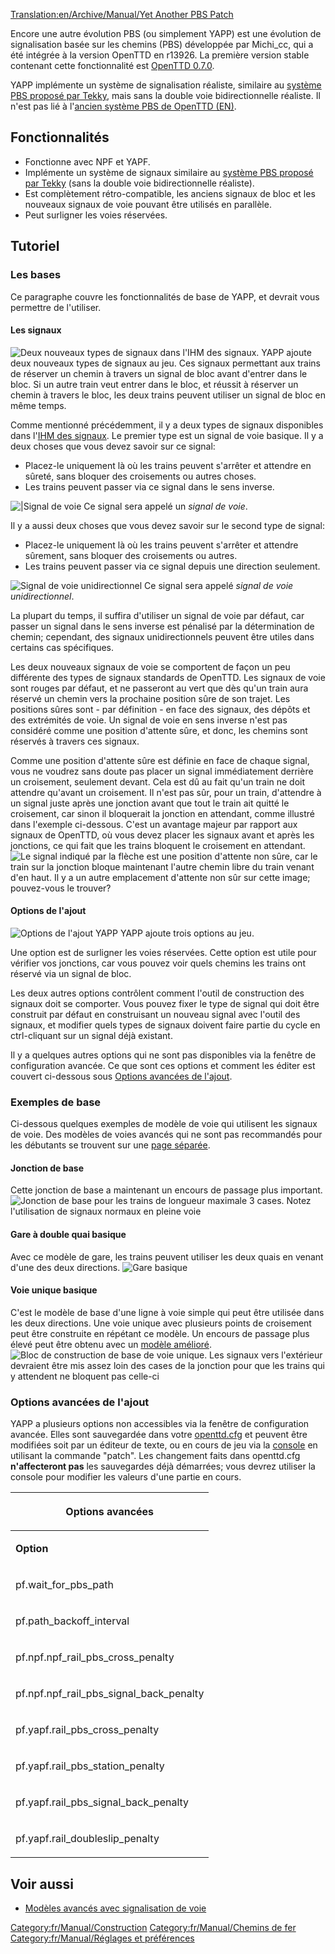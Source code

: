 [[Translation:en/Archive/Manual/Yet Another PBS Patch]]

Encore une autre évolution PBS (ou simplement YAPP) est une évolution de signalisation basée sur les chemins (PBS) développée par Michi_cc, qui a été intégrée à la version OpenTTD en r13926. La première version stable contenant cette fonctionnalité est [[fr/Archive/OpenTTD/OpenTTD 0.7.0|OpenTTD 0.7.0]].

YAPP implémente un système de signalisation réaliste, similaire au [[fr/Archive/Community/Signalisation réaliste basée sur les chemins|système PBS proposé par Tekky]], mais sans la double voie bidirectionnelle réaliste. Il n'est pas lié à l'[[en/Archive/Manual/Path Based Signaling (old)|ancien système PBS de OpenTTD (EN)]].

==Fonctionnalités==
* Fonctionne avec NPF et YAPF.
* Implémente un système de signaux similaire au [[fr/Archive/Community/Signalisation réaliste basée sur les chemins|système PBS proposé par Tekky]] (sans la double voie bidirectionnelle réaliste).
* Est complètement rétro-compatible, les anciens signaux de bloc et les nouveaux signaux de voie pouvant être utilisés en parallèle.
* Peut surligner les voies réservées.

==Tutoriel==
===Les bases===
Ce paragraphe couvre les fonctionnalités de base de YAPP, et devrait vous permettre de l'utiliser.

====Les signaux====
[[File:en/Manual/Yapp signalgui.png|frame|right|Deux nouveaux types de signaux dans l'[[fr/Manual/Interface de sélection des signaux|IHM des signaux]].]]
YAPP ajoute deux nouveaux types de signaux au jeu. Ces signaux permettant aux trains de réserver un chemin à travers un signal de bloc avant d'entrer dans le bloc. Si un autre train veut entrer dans le bloc, et réussit à réserver un chemin à travers le bloc, les deux trains peuvent utiliser un signal de bloc en même temps.

Comme mentionné précédemment, il y a deux types de signaux disponibles dans l'[[fr/Manual/Interface de sélection des signaux|IHM des signaux]]. Le premier type est un signal de voie basique. Il y a deux choses que vous devez savoir sur ce signal:
* Placez-le uniquement là où les trains peuvent s'arrêter et attendre en sûreté, sans bloquer des croisements ou autres choses.
* Les trains peuvent passer via ce signal dans le sens inverse.
[[File:en/Manual/Yapp pbssignal.png|frame|right||Signal de voie]]
Ce signal sera appelé un ''signal de voie''.


Il y a aussi deux choses que vous devez savoir sur le second type de signal:
* Placez-le uniquement là où les trains peuvent s'arrêter et attendre sûrement, sans bloquer des croisements ou autres.
* Les trains peuvent passer via ce signal depuis une direction seulement.
[[File:en/Manual/Yapp onewaypbssignal.png|frame|right|Signal de voie unidirectionnel]]
Ce signal sera appelé ''signal de voie unidirectionnel''.


La plupart du temps, il suffira d'utiliser un signal de voie par défaut, car passer un signal dans le sens inverse est pénalisé par la détermination de chemin; cependant, des signaux unidirectionnels peuvent être utiles dans certains cas spécifiques.


Les deux nouveaux signaux de voie se comportent de façon un peu différente des types de signaux standards de OpenTTD. Les signaux de voie sont rouges par défaut, et ne passeront au vert que dès qu'un train aura réservé un chemin vers la prochaine position sûre de son trajet. Les positions sûres sont - par définition - en face des signaux, des dépôts et des extrémités de voie. Un signal de voie en sens inverse n'est pas considéré comme une position d'attente sûre, et donc, les chemins sont réservés à travers ces signaux.

Comme une position d'attente sûre est définie en face de chaque signal, vous ne voudrez sans doute pas placer un signal immédiatement derrière un croisement, seulement devant. Cela est dû au fait qu'un train ne doit attendre qu'avant un croisement. Il n'est pas sûr, pour un train, d'attendre à un signal juste après une jonction avant que tout le train ait quitté le croisement, car sinon il bloquerait la jonction en attendant, comme illustré dans l'exemple ci-dessous. C'est un avantage majeur par rapport aux signaux de OpenTTD, où vous devez placer les signaux avant et après les jonctions, ce qui fait que les trains bloquent le croisement en attendant.
[[File:en/Manual/Yapp unsafewaitinglocation.png|frame|center|Le signal indiqué par la flèche est une position d'attente non sûre, car le train sur la jonction bloque maintenant l'autre chemin libre du train venant d'en haut. Il y a un autre emplacement d'attente non sûr sur cette image; pouvez-vous le trouver?]]

====Options de l'ajout====
[[File:en/Manual/Yapp patch-options.png|frame|right|Options de l'ajout YAPP]]
YAPP ajoute trois options au jeu.


Une option est de surligner les voies réservées. Cette option est utile pour vérifier vos jonctions, car vous pouvez voir quels chemins les trains ont réservé via un signal de bloc.


Les deux autres options contrôlent comment l'outil de construction des signaux doit se comporter. Vous pouvez fixer le type de signal qui doit être construit par défaut en construisant un nouveau signal avec l'outil des signaux, et modifier quels types de signaux doivent faire partie du cycle en ctrl-cliquant sur un signal déjà existant.


Il y a quelques autres options qui ne sont pas disponibles via la fenêtre de configuration avancée. Ce que sont ces options et comment les éditer est couvert ci-dessous sous [[#options-avancees-de-l-ajout|Options avancées de l'ajout]].

===Exemples de base===
Ci-dessous quelques exemples de modèle de voie qui utilisent les signaux de voie. Des modèles de voies avancés qui ne sont pas recommandés pour les débutants se trouvent sur une [[fr/Community/Junctionary/Signalisation du réseau ferroviaire/agencements complexes|page séparée]].

====Jonction de base====
Cette jonction de base a maintenant un encours de passage plus important.
[[File:en/Manual/Yapp basicjunction.png|frame|center|Jonction de base pour les trains de longueur maximale 3 cases. Notez l'utilisation de signaux normaux en pleine voie]]

====Gare à double quai basique====
Avec ce modèle de gare, les trains peuvent utiliser les deux quais en venant d'une des deux directions.
[[File:en/Manual/Yapp basicstation.png|frame|center|Gare basique]]

====Voie unique basique====
C'est le modèle de base d'une ligne à voie simple qui peut être utilisée dans les deux directions. Une voie unique avec plusieurs points de croisement peut être construite en répétant ce modèle. Un encours de passage plus élevé peut être obtenu avec un [[fr/Community/Junctionary/Signalisation du réseau ferroviaire/agencements complexes#modele-de-voie-simple-priorisee|modèle amélioré]].
[[File:en/Archive/Manual/Yapp single track.png|frame|center|Bloc de construction de base de voie unique. Les signaux vers l'extérieur devraient être mis assez loin des cases de la jonction pour que les trains qui y attendent ne bloquent pas celle-ci]]

===Options avancées de l'ajout===
YAPP a plusieurs options non accessibles via la fenêtre de configuration avancée. Elles sont sauvegardée dans votre [[fr/Archive/Manual/Settings/Openttd.cfg|openttd.cfg]] et peuvent être modifiées soit par un éditeur de texte, ou en cours de jeu via la [[fr/Manual/Console|console]] en utilisant la commande "patch". Les changement faits dans openttd.cfg '''n'affecteront pas''' les sauvegardes déjà démarrées; vous devrez utiliser la console pour modifier les valeurs d'une partie en cours.

{| border = "1"
!colspan="3"| Options avancées
|-
| '''Option''' || '''Défaut''' || '''Description'''
|-
| pf.wait_for_pbs_path || 30 || Combien de temps attendre une réservation de chemin (en jours). Mettez cette valeur à 255 si vous ne voulez pas que les trains fassent ''jamais'' demi-tour à un signal de voie de leur propre fait.
|-
| pf.path_backoff_interval || 20 || Nombre de tics entre les vérifications pour un chemin libre. Augmentez-le si votre machine est lente. Le mettre à 255 désactive la recherche de chemin en avant si vous ne voulez pas utiliser les signaux avancés.
|-
| pf.npf.npf_rail_pbs_cross_penalty || 300 || Pénalité de la détermination de chemin pour croiser une case réservée en utilisant [[fr/Archive/Manual/Settings/Nouvelle détermination de chemin globale|NPF]].
|-
| pf.npf.npf_rail_pbs_signal_back_penalty || 1500 || Pénalité de la  détermination de chemin pour passer un signal de voie à l'envers en utilisant [[fr/Archive/Manual/Settings/Nouvelle détermination de chemin globale|NPF]].
|-
| pf.yapf.rail_pbs_cross_penalty || 300 || Pénalité de la détermination de chemin pour croiser une case réservée en utilisant [[fr/Archive/Manual/Encore une autre détermination de chemin|YAPF]].
|-
| pf.yapf.rail_pbs_station_penalty || 800 || Pénalité de la détermination de chemin pour croiser une case de gare réservée en utilisant [[fr/Archive/Manual/Encore une autre détermination de chemin|YAPF]].
|-
| pf.yapf.rail_pbs_signal_back_penalty || 1500 || Pénalité de la détermination de chemin pour franchir un signal de voie à l'envers en utilisant [[fr/Archive/Manual/Encore une autre détermination de chemin|YAPF]].
|-
| pf.yapf.rail_doubleslip_penalty || 100 || Pénalité de détermination de chemin pour passer par une double erreur d'aiguillage en utilisant [[fr/Archive/Manual/Encore une autre détermination de chemin|YAPF]].
|}
{{fr/Disponibilité|0.7}}

== Voir aussi ==
* [[fr/Community/Junctionary/Signalisation du réseau ferroviaire/agencements complexes|Modèles avancés avec signalisation de voie]]

[[Category:fr/Manual/Construction]]
[[Category:fr/Manual/Chemins de fer]]
[[Category:fr/Manual/Réglages et préférences]]
